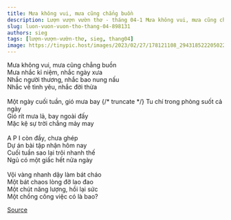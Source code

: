 ```yaml
---
title: Mưa không vui, mưa cũng chẳng buồn
description: Lượn vượn vườn thơ - tháng 04-1 Mưa không vui, mưa cũng chẳng buồn Mưa nhắc kỉ niệm, nhắc ngày xưa
slug: luon-vuon-vuon-tho-thang-04-898131
authors: sieg
tags: [lượn-vượn-vườn-thơ, sieg, thang04]
image: https://tinypic.host/images/2023/02/27/178121108_294318522205022_5215180407207918228_n.th.jpg
---
```


Mưa không vui, mưa cũng chẳng buồn\
Mưa nhắc kỉ niệm, nhắc ngày xưa\
Nhắc người thương, nhắc bao nung nấu\
Nhắc về tình yêu, nhắc đời thừa\
\
Một ngày cuối tuần, gió mưa bay
{/* truncate */}
Tu chí trong phòng suốt cả ngày\
Gió rít mưa lả, bay ngoài đấy\
Mặc kệ sự trời chẳng mảy may\
\
A P I còn đầy, chưa ghép\
Dự án bài tập nhận hôm nay\
Cuối tuần sao lại trôi nhanh thế\
Ngủ có một giấc hết nửa ngày\
\
Vội vàng nhanh dậy làm bát cháo\
Một bát chaos lòng đỡ lao đao\
Một chút năng lượng, hồi lại sức\
Một chồng công việc có là bao?

[Source](https://www.facebook.com/ape.poem/posts/pfbid0ZTT4JX4gQ75dQvbfCreJwn3E9oVnubfCzQGMvxeuHZhhQeBNqMhTz3gEHMEPQBpml)
